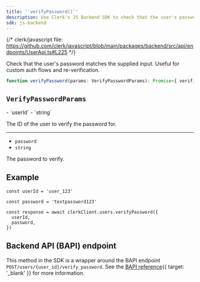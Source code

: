 ```yaml
---
title: '`verifyPassword()`'
description: Use Clerk's JS Backend SDK to check that the user's password matches the supplied input. Useful for custom auth flows and re-verification.
sdk: js-backend
---
```


{/* clerk/javascript file: https://github.com/clerk/javascript/blob/main/packages/backend/src/api/endpoints/UserApi.ts#L225 */}

Check that the user's password matches the supplied input. Useful for custom auth flows and re-verification.

```ts
function verifyPassword(params: VerifyPasswordParams): Promise<{ verified: true }>
```

## `VerifyPasswordParams`

<Properties>
  - `userId`
  - `string`

  The ID of the user to verify the password for.

  ---

  - `password`
  - `string`

  The password to verify.
</Properties>

## Example

<Include src="_partials/backend/usage" />

```tsx
const userId = 'user_123'

const password = 'testpassword123'

const response = await clerkClient.users.verifyPassword({
  userId,
  password,
})
```

## Backend API (BAPI) endpoint

This method in the SDK is a wrapper around the BAPI endpoint `POST/users/{user_id}/verify_password`. See the [BAPI reference](/docs/reference/backend-api/tag/users/post/users/\{user_id}/verify_password){{ target: '_blank' }} for more information.
